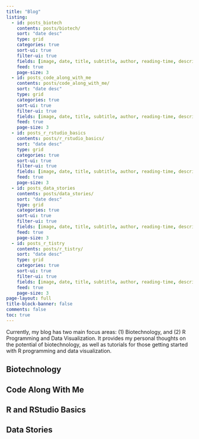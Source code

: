 ```yaml
---
title: "Blog"
listing:
  - id: posts_biotech
    contents: posts/biotech/
    sort: "date desc"
    type: grid
    categories: true
    sort-ui: true
    filter-ui: true
    fields: [image, date, title, subtitle, author, reading-time, description, categories]
    feed: true
    page-size: 3
  - id: posts_code_along_with_me
    contents: posts/code_along_with_me/
    sort: "date desc"
    type: grid
    categories: true
    sort-ui: true
    filter-ui: true
    fields: [image, date, title, subtitle, author, reading-time, description, categories]
    feed: true
    page-size: 3
  - id: posts_r_rstudio_basics
    contents: posts/r_rstudio_basics/
    sort: "date desc"
    type: grid
    categories: true
    sort-ui: true
    filter-ui: true
    fields: [image, date, title, subtitle, author, reading-time, description, categories]
    feed: true
    page-size: 3
  - id: posts_data_stories
    contents: posts/data_stories/
    sort: "date desc"
    type: grid
    categories: true
    sort-ui: true
    filter-ui: true
    fields: [image, date, title, subtitle, author, reading-time, description, categories]
    feed: true
    page-size: 3
  - id: posts_r_tistry
    contents: posts/r_tistry/
    sort: "date desc"
    type: grid
    categories: true
    sort-ui: true
    filter-ui: true
    fields: [image, date, title, subtitle, author, reading-time, description, categories]
    feed: true
    page-size: 3
page-layout: full
title-block-banner: false
comments: false
toc: true
---
```


Currently, my blog has two main focus areas: (1) Biotechnology, and (2) R Programming and Data Visualization. It provides my personal thoughts on the potential of biotechnology, as well as tutorials for those getting started with R programming and data visualization.

## Biotechnology

::: {#posts_biotech}
:::

## Code Along With Me

::: {#posts_code_along_with_me}
:::

## R and RStudio Basics

::: {#posts_r_rstudio_basics}
:::

## Data Stories

::: {#posts_data_stories}
:::
